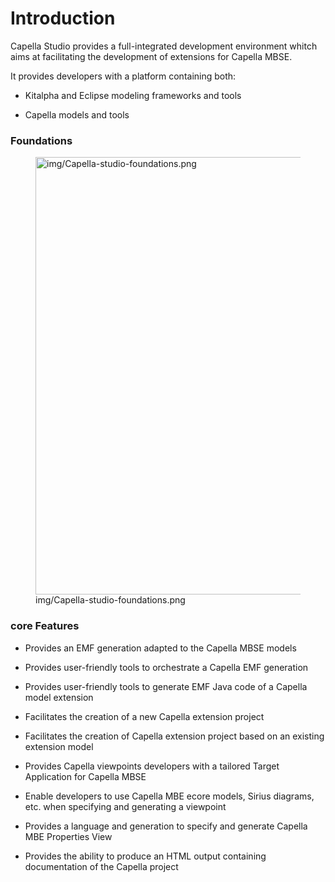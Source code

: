 
= Introduction =


Capella Studio provides a full-integrated development environment whitch aims at facilitating the development of extensions for Capella MBSE.

It provides developers with a platform containing both:

* Kitalpha and Eclipse modeling frameworks and tools

* Capella models and tools

===Foundations===
[[File:img/Capella-studio-foundations.png|none|700px]]

===core Features===
* Provides an EMF generation adapted to the Capella MBSE models

* Provides user-friendly tools to orchestrate a Capella EMF generation 

* Provides user-friendly tools to generate EMF Java code of a Capella model extension

* Facilitates the creation of a new Capella extension project

* Facilitates the creation of Capella extension project based on an existing extension model

* Provides Capella viewpoints developers with a tailored Target Application for Capella MBSE 

* Enable developers to use Capella MBE ecore models, Sirius diagrams, etc. when specifying and generating a viewpoint 

* Provides a language and generation to specify and generate Capella MBE Properties View 

* Provides the ability to produce an HTML output containing documentation of the Capella project

<br>